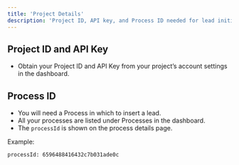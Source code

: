 ```yaml
---
title: 'Project Details'
description: 'Project ID, API key, and Process ID needed for lead initiation'
---
```


## Project ID and API Key

- Obtain your Project ID and API Key from your project’s account settings in the dashboard.

## Process ID

- You will need a Process in which to insert a lead.
- All your processes are listed under Processes in the dashboard.
- The `processId` is shown on the process details page.

Example:

```
processId: 6596488416432c7b031ade0c
```
